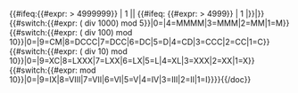 {{#ifeq:{{#expr: {{{1}}} > 4999999}} | 1 |{{{2|N/A}}}|<!--
-->{{#ifeq: {{#expr: {{{1}}} > 4999}} | 1 |{{overline|{{Roman/2|{{#expr: ({{{1}}} - {{{1}}} mod 5000) div 1000}}}}}}|}}<!--
-->{{#switch:{{#expr: ({{{1}}} div 1000) mod 5}}|0=|4=MMMM|3=MMM|2=MM|1=M}}<!--
-->{{#switch:{{#expr: ({{{1}}} div 100) mod 10}}|0=|9=CM|8=DCCC|7=DCC|6=DC|5=D|4=CD|3=CCC|2=CC|1=C}}<!--
-->{{#switch:{{#expr: ({{{1}}} div 10) mod 10}}|0=|9=XC|8=LXXX|7=LXX|6=LX|5=L|4=XL|3=XXX|2=XX|1=X}}<!--
-->{{#switch:{{#expr: {{{1}}} mod 10}}|0=|9=IX|8=VIII|7=VII|6=VI|5=V|4=IV|3=III|2=II|1=I}}}}<noinclude>{{/doc}}</noinclude>